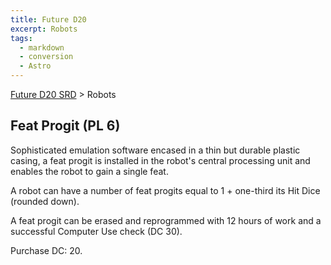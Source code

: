 ```yaml
---
title: Future D20
excerpt: Robots
tags:
  - markdown
  - conversion
  - Astro
---
```






[Future D20 SRD]( / ) > Robots




## Feat Progit (PL 6)


Sophisticated emulation software encased in a thin but durable plastic casing, a feat progit is installed in the robot's central processing unit and enables the robot to gain a single feat.


A robot can have a number of feat progits equal to 1 + one-third its Hit Dice (rounded down).


A feat progit can be erased and reprogrammed with 12 hours of work and a successful Computer Use check (DC 30).


Purchase DC: 20.




